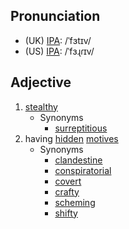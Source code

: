 ==Pronunciation==
*(UK) [[IPA]]: /ˈfɜtɪv/
*(US) [[IPA]]: /ˈfɜɻɾɪv/

==Adjective==
# [[stealthy]]
#* Synonyms
#** [[surreptitious]]
# having [[hidden]] [[motive]]s
#* Synonyms
#** [[clandestine]]
#** [[conspiratorial]]
#** [[covert]]
#** [[crafty]]
#** [[scheming]]
#** [[shifty]]